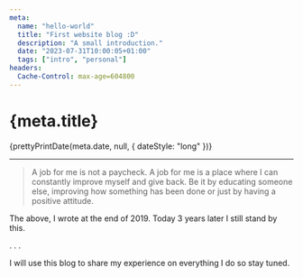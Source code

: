 ```yaml
---
meta:
  name: "hello-world"
  title: "First website blog :D"
  description: "A small introduction."
  date: "2023-07-31T10:00:05+01:00"
  tags: ["intro", "personal"]
headers:
  Cache-Control: max-age=604800
---
```



# {meta.title}

<time datetime={meta.date}>
  {prettyPrintDate(meta.date, null, { dateStyle: "long" })}
</time>

---

> A job for me is not a paycheck. A job for me is a place where I can constantly improve myself and give back.
> Be it by educating someone else, improving how something has been done or just by having a positive attitude.

The above, I wrote at the end of 2019. Today 3 years later I still stand by this.

.
.
.

I will use this blog to share my experience on everything I do so stay tuned.
